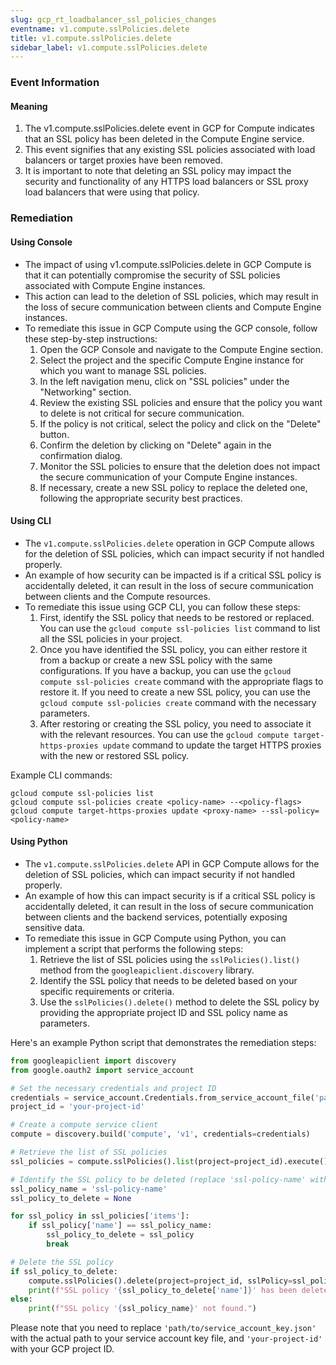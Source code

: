 ```yaml
--- 
slug: gcp_rt_loadbalancer_ssl_policies_changes
eventname: v1.compute.sslPolicies.delete
title: v1.compute.sslPolicies.delete
sidebar_label: v1.compute.sslPolicies.delete
---
```

                       
### Event Information

#### Meaning

1. The v1.compute.sslPolicies.delete event in GCP for Compute indicates that an SSL policy has been deleted in the Compute Engine service.
2. This event signifies that any existing SSL policies associated with load balancers or target proxies have been removed.
3. It is important to note that deleting an SSL policy may impact the security and functionality of any HTTPS load balancers or SSL proxy load balancers that were using that policy.

### Remediation

#### Using Console

- The impact of using v1.compute.sslPolicies.delete in GCP Compute is that it can potentially compromise the security of SSL policies associated with Compute Engine instances.
- This action can lead to the deletion of SSL policies, which may result in the loss of secure communication between clients and Compute Engine instances.
- To remediate this issue in GCP Compute using the GCP console, follow these step-by-step instructions:
  1. Open the GCP Console and navigate to the Compute Engine section.
  2. Select the project and the specific Compute Engine instance for which you want to manage SSL policies.
  3. In the left navigation menu, click on "SSL policies" under the "Networking" section.
  4. Review the existing SSL policies and ensure that the policy you want to delete is not critical for secure communication.
  5. If the policy is not critical, select the policy and click on the "Delete" button.
  6. Confirm the deletion by clicking on "Delete" again in the confirmation dialog.
  7. Monitor the SSL policies to ensure that the deletion does not impact the secure communication of your Compute Engine instances.
  8. If necessary, create a new SSL policy to replace the deleted one, following the appropriate security best practices.

#### Using CLI

- The `v1.compute.sslPolicies.delete` operation in GCP Compute allows for the deletion of SSL policies, which can impact security if not handled properly.
- An example of how security can be impacted is if a critical SSL policy is accidentally deleted, it can result in the loss of secure communication between clients and the Compute resources.
- To remediate this issue using GCP CLI, you can follow these steps:
  1. First, identify the SSL policy that needs to be restored or replaced. You can use the `gcloud compute ssl-policies list` command to list all the SSL policies in your project.
  2. Once you have identified the SSL policy, you can either restore it from a backup or create a new SSL policy with the same configurations. If you have a backup, you can use the `gcloud compute ssl-policies create` command with the appropriate flags to restore it. If you need to create a new SSL policy, you can use the `gcloud compute ssl-policies create` command with the necessary parameters.
  3. After restoring or creating the SSL policy, you need to associate it with the relevant resources. You can use the `gcloud compute target-https-proxies update` command to update the target HTTPS proxies with the new or restored SSL policy.

Example CLI commands:
```
gcloud compute ssl-policies list
gcloud compute ssl-policies create <policy-name> --<policy-flags>
gcloud compute target-https-proxies update <proxy-name> --ssl-policy=<policy-name>
```

#### Using Python

- The `v1.compute.sslPolicies.delete` API in GCP Compute allows for the deletion of SSL policies, which can impact security if not handled properly.
- An example of how this can impact security is if a critical SSL policy is accidentally deleted, it can result in the loss of secure communication between clients and the backend services, potentially exposing sensitive data.
- To remediate this issue in GCP Compute using Python, you can implement a script that performs the following steps:
  1. Retrieve the list of SSL policies using the `sslPolicies().list()` method from the `googleapiclient.discovery` library.
  2. Identify the SSL policy that needs to be deleted based on your specific requirements or criteria.
  3. Use the `sslPolicies().delete()` method to delete the SSL policy by providing the appropriate project ID and SSL policy name as parameters.

Here's an example Python script that demonstrates the remediation steps:

```python
from googleapiclient import discovery
from google.oauth2 import service_account

# Set the necessary credentials and project ID
credentials = service_account.Credentials.from_service_account_file('path/to/service_account_key.json')
project_id = 'your-project-id'

# Create a compute service client
compute = discovery.build('compute', 'v1', credentials=credentials)

# Retrieve the list of SSL policies
ssl_policies = compute.sslPolicies().list(project=project_id).execute()

# Identify the SSL policy to be deleted (replace 'ssl-policy-name' with the actual name)
ssl_policy_name = 'ssl-policy-name'
ssl_policy_to_delete = None

for ssl_policy in ssl_policies['items']:
    if ssl_policy['name'] == ssl_policy_name:
        ssl_policy_to_delete = ssl_policy
        break

# Delete the SSL policy
if ssl_policy_to_delete:
    compute.sslPolicies().delete(project=project_id, sslPolicy=ssl_policy_to_delete['name']).execute()
    print(f"SSL policy '{ssl_policy_to_delete['name']}' has been deleted.")
else:
    print(f"SSL policy '{ssl_policy_name}' not found.")
```

Please note that you need to replace `'path/to/service_account_key.json'` with the actual path to your service account key file, and `'your-project-id'` with your GCP project ID.


 